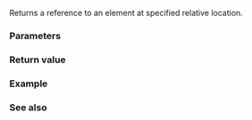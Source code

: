 {{cpp/ranges/concat_view/iterator/title|operator[]}}
{{cpp/ranges/concat_view/navbar}}

{{ddcl|since=c++26|
constexpr decltype(auto) operator[]( difference_type pos ) const
    requires /*concat-is-random-access*/&lt;Const, Views...&gt;;
}}

Returns a reference to an element at specified relative location.

===Parameters===
{{par begin}}
{{par|pos|position relative to current location}}
{{par end}}

===Return value===
{{c|*((*this) + pos)}}

===Example===
{{example}}

===See also===
{{dsc begin}}
{{dsc mem fun|cpp/ranges/concat_view/iterator/operator*|title=operator*|accesses the element|notes={{mark c++26}}}}
{{dsc end}}

{{langlinks|de|es|ja|ru|zh}}